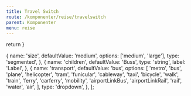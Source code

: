 ```yaml
---
title: Travel Switch
route: /komponenter/reise/travelswitch
parent: Komponenter
menu: reise
---
```



  return <SEO title={props.pageContext.frontmatter.title} description={props.pageContext.frontmatter.description} pathname={props.pageContext.frontmatter.route} />
}

  {
    name: 'size',
    defaultValue: 'medium',
    options: ['medium', 'large'],
    type: 'segmented',
  },
  {
    name: 'children',
    defaultValue: 'Buss',
    type: 'string',
    label: 'Label',
  },
  {
    name: 'transport',
    defaultValue: 'bus',
    options: [
      'metro',
      'bus',
      'plane',
      'helicopter',
      'tram',
      'funicular',
      'cableway',
      'taxi',
      'bicycle',
      'walk',
      'train',
      'ferry',
      'carferry',
      'mobility',
      'airportLinkBus',
      'airportLinkRail',
      'rail',
      'water',
      'air',
    ],
    type: 'dropdown',
  },
];
